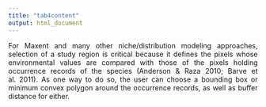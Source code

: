 ```yaml
---
title: "tab4content"
output: html_document
---
```

<p align="justify">
For Maxent and many other niche/distribution modeling approaches, selection of a study region is critical because it defines the pixels whose environmental values are compared with those of the pixels holding occurrence records of the species (Anderson & Raza 2010; Barve et al. 2011). As one way to do so, the user can choose a bounding box or minimum convex polygon around the occurrence records, as well as buffer distance for either.
</p>
